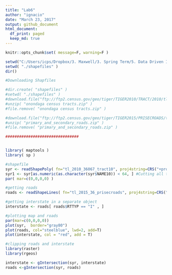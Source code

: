 ```yaml
---
title: "Lab6"
author: "ignacio"
date: "March 23, 2017"
output: github_document
html_document:
  df_print: paged
  keep_md: true
---
```


```r
knitr::opts_chunk$set( message=F, warning=F )

setwd("C:/Users/icps/Dropbox/3. Maxwell/3. Spring Term/5. Data Driven II/Labs/all-labs-ddmii-icps86/Lab6/")
setwd( "./shapefiles" )
dir()

```

```r
#Downloading Shapfiles

#dir.create( "shapefiles" )
#setwd( "./shapefiles" )
#download.file("ftp://ftp2.census.gov/geo/tiger/TIGER2010/TRACT/2010/tl_2010_36067_tract10.zip", "onondaga census tracts.zip" )
#unzip( "onondaga census tracts.zip" )
#file.remove( "onondaga census tracts.zip" )

#download.file("ftp://ftp2.census.gov/geo/tiger/TIGER2015/PRISECROADS/tl_2015_36_prisecroads.zip", "primary_and_secondary_roads.zip" )
#unzip( "primary_and_secondary_roads.zip" )
#file.remove( "primary_and_secondary_roads.zip" )

################################


library( maptools )
library( sp )

#shapefile
syr <- readShapePoly( fn="tl_2010_36067_tract10", proj4string=CRS("+proj=longlat +datum=WGS84") )
syr1 <- syr[as.numeric(as.character(syr$NAME10)) < 64, ] #Cutting all tracks that are not in syracuse. lower than 64 gets this.
par( mar=c(0,0,0,0) )

#getting roads
roads <- readShapeLines( fn="tl_2015_36_prisecroads", proj4string=CRS("+proj=longlat +datum=WGS84") )

#getting interstate in a separate object
interstate <- roads[ roads$RTTYP == "I" , ]

#plotting map and roads
par(mar=c(0,0,0,0))
plot(syr,  border="gray80")
plot(roads, col="steelblue", lwd=2, add=T)
plot(interstate, col = "red", add = T)

#clipping roads and interstate
library(raster)
library(rgeos)

interstate <- gIntersection(syr, interstate)
roads <-gIntersection(syr, roads)




```

